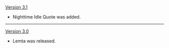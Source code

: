 {{Change History/Header}}
[[Version 3.1]]
* Nighttime Idle Quote was added.
----
[[Version 3.0]]
* Lemta was released.